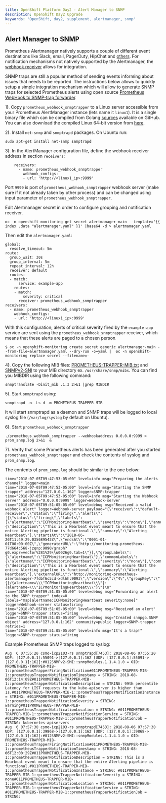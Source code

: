 ```yaml
---
title: OpenShift Platform Day2 - Alert Manager to SNMP
description: OpenShift Day2 Upgrade
keywords: 'OpenShift, day2, supplement, alertmanager, snmp'
---
```


## Alert Manager to SNMP


Prometheus Alertmanager natively supports a couple of different event destinations like Slack, email, PagerDuty, HipChat and [others](https://prometheus.io/docs/alerting/configuration/). For notification mechanisms not natively supported by the Alertmanager, the [webhook receiver](https://prometheus.io/docs/alerting/configuration/#webhook_config) allows for integration.

SNMP traps are still a popular method of sending events informing about issues that needs to be reported.
The instructions below allows to quickly setup a simple integration mechanism which will allow to generate SNMP traps for selected Prometheus alerts using open source [Prometheus WebHook to SNMP-trap forwarder](https://github.com/chrusty/prometheus_webhook_snmptrapper).

1). Copy `prometheus_webhook_snmptrapper` to a Linux server accessible from your Prometheus AlertManager instance (lets name it `linux1`). It is a single binary file which can be compiled from Golang [sources](https://github.com/chrusty/prometheus_webhook_snmptrapper) available on GitHub. You can also download the compiled Linux 64-bit version from [here](https://ibm.box.com/s/sn45d6n2mviwwi3iusmzpxa8fzd75l2p).

2). Install `net-snmp` and `snmptrapd` packages. On Ubuntu run:

```
sudo apt-get install net-snmp snmptrapd
```
3). In the AlertManager configuration file, define the webhook receiver address in section `receivers`:

```
    receivers:
      - name: prometheus_webhook_snmptrapper
        webhook_configs:
        - url: 'http://<linux1_ip>:9999'
```
Port `9999` is port of `prometheus_webhook_snmptrapper` webhook server (make sure if it not already taken by other process) and can be changed using input parameter of `prometheus_webhook_snmptrapper`. 

Edit Alertmanager secret in order to configure grouping and notification receiver.
```
oc -n openshift-monitoring get secret alertmanager-main --template='{{ index .data "alertmanager.yaml" }}' |base64 -d > alertmanager.yaml
```
Then edit the `alertmanager.yaml`:
```
global:
  resolve_timeout: 5m
route:
  group_wait: 30s
  group_interval: 5m
  repeat_interval: 12h
  receiver: default
  routes:
  - match:
      service: example-app
    routes:
    - match:
        severity: critical
      receiver: prometheus_webhook_snmptrapper
receivers:
  - name: prometheus_webhook_snmptrapper
    webhook_configs:
    - url: 'http://<linux1_ip>:9999'
```
With this configuration, alerts of critical severity fired by the `example-app` service are sent using the `prometheus_webhook_snmptrapper` receiver, which means that these alerts are paged to a chosen person.

```
$ oc -n openshift-monitoring create secret generic alertmanager-main --from-file=alertmanager.yaml --dry-run -o=yaml |  oc -n openshift-monitoring replace secret --filename=-
```


4). Copy the following MIB files: [PROMETHEUS-TRAPPER-MIB.txt](https://raw.githubusercontent.com/chrusty/prometheus_webhook_snmptrapper/master/PROMETHEUS-TRAPPER-MIB.txt) and [SNMPv2-SNI](https://raw.githubusercontent.com/hardaker/net-snmp/master/mibs/SNMPv2-SMI.txt) to your MIB directory ex. `/usr/share/snmp/mibs`. You can find you MIBDIR using the following command:

```
snmptranslate -Dinit_mib .1.3 2>&1 |grep MIBDIR
```

5). Start `snmptrapd` using:

```
snmptrapd -n -Ls d -m PROMETHEUS-TRAPPER-MIB
```

It will start snmptrapd as a daemon and SNMP traps will be logged to local syslog file (`/var/log/syslog` by default on Ubuntu).

6). Start `prometheus_webhook_snmptrapper`

```
./prometheus_webhook_snmptrapper --webhookaddress 0.0.0.0:9999 > prom_snmp.log 2>&1  &
```


7). Verify that some Prometheus alerts has been generated after you started `prometheus_webhook_snmptrapper` and check the contents of syslog and `prom_snmp.log`.

The contents of `prom_snmp.log` should be similar to the one below:

```
time="2018-07-05T09:47:53-05:00" level=info msg="Preparing the alerts channel" logger=main
time="2018-07-05T09:47:53-05:00" level=info msg="Starting the SNMP trapper" address="127.0.0.1:162" logger=SNMP-trapper
time="2018-07-05T09:47:53-05:00" level=info msg="Starting the Webhook server" address="0.0.0.0:9999" logger=Webhook-server
time="2018-07-05T09:51:05-05:00" level=debug msg="Received a valid webhook alert" logger=Webhook-server payload="{\"receiver\":\"default-receiver\",\"status\":\"firing\",\"alerts\":[{\"status\":\"firing\",\"labels\":{\"alertname\":\"ICPMonitoringHeartbeat\",\"severity\":\"none\"},\"annotations\":{\"description\":\"This is a Hearbeat event meant to ensure that the entire Alerting pipeline is functional.\",\"summary\":\"Alerting Heartbeat\"},\"startsAt\":\"2018-06-26T11:49:29.035689542Z\",\"endsAt\":\"0001-01-01T00:00:00Z\",\"generatorURL\":\"http://monitoring-prometheus-77d664c568-jzqnp:9090/graph?g0.expr=vector%281%29\\u0026g0.tab=1\"}],\"groupLabels\":{\"alertname\":\"ICPMonitoringHeartbeat\"},\"commonLabels\":{\"alertname\":\"ICPMonitoringHeartbeat\",\"severity\":\"none\"},\"commonAnnotations\":{\"description\":\"This is a Hearbeat event meant to ensure that the entire Alerting pipeline is functional.\",\"summary\":\"Alerting Heartbeat\"},\"externalURL\":\"http://monitoring-prometheus-alertmanager-7fdbf6c5cd-xdlhh:9093\",\"version\":\"4\",\"groupKey\":\"{}/{alertname=\\\"ICPMonitoringHeartbeat\\\"}:{alertname=\\\"ICPMonitoringHeartbeat\\\"}\"}\n"
time="2018-07-05T09:51:05-05:00" level=debug msg="Forwarding an alert to the SNMP trapper" index=0 labels="map[alertname:ICPMonitoringHeartbeat severity:none]" logger=Webhook-server status=firing
time="2018-07-05T09:51:05-05:00" level=debug msg="Received an alert" logger=SNMP-trapper status=firing
time="2018-07-05T09:51:05-05:00" level=debug msg="Created snmpgo.SNMP object" address="127.0.0.1:162" community=public logger=SNMP-trapper retries=1
time="2018-07-05T09:51:05-05:00" level=info msg="It's a trap!" logger=SNMP-trapper status=firing
```

Example Prometheus SNMP traps logged to syslog:

```
Aug  6 07:55:20 csmo-icp2103-rs snmptrapd[7453]: 2018-08-06 07:55:20 UDP: [127.0.0.1]:55091->[127.0.0.1]:162 [UDP: [127.0.0.1]:55091->[127.0.0.1]:162]:#012SNMPv2-SMI::snmpModules.1.1.4.1.0 = OID: PROMETHEUS-TRAPPER-MIB-1::prometheusTrapperFiringNotification#011PROMETHEUS-TRAPPER-MIB-1::prometheusTrapperNotificationTimestamp = STRING: 2018-08-06T12:14:09Z#011PROMETHEUS-TRAPPER-MIB-1::prometheusTrapperNotificationDescription = STRING: 99th percentile Latency for LIST requests to the kube-apiserver is higher than 1s.#011PROMETHEUS-TRAPPER-MIB-1::prometheusTrapperNotificationInstance = STRING: #011PROMETHEUS-TRAPPER-MIB-1::prometheusTrapperNotificationSeverity = STRING: warning#011PROMETHEUS-TRAPPER-MIB-1::prometheusTrapperNotificationLocation = STRING: #011PROMETHEUS-TRAPPER-MIB-1::prometheusTrapperNotificationService = STRING: #011PROMETHEUS-TRAPPER-MIB-1::prometheusTrapperNotificationJob = STRING: kubernetes-apiservers
Aug  6 07:57:30 csmo-icp2103-rs snmptrapd[7453]: 2018-08-06 07:57:30 UDP: [127.0.0.1]:39868->[127.0.0.1]:162 [UDP: [127.0.0.1]:39868->[127.0.0.1]:162]:#012SNMPv2-SMI::snmpModules.1.1.4.1.0 = OID: PROMETHEUS-TRAPPER-MIB-1::prometheusTrapperFiringNotification#011PROMETHEUS-TRAPPER-MIB-1::prometheusTrapperNotificationTimestamp = STRING: 2018-08-06T12:00:29Z#011PROMETHEUS-TRAPPER-MIB-1::prometheusTrapperNotificationDescription = STRING: This is a Hearbeat event meant to ensure that the entire Alerting pipeline is functional.#011PROMETHEUS-TRAPPER-MIB-1::prometheusTrapperNotificationInstance = STRING: #011PROMETHEUS-TRAPPER-MIB-1::prometheusTrapperNotificationSeverity = STRING: none#011PROMETHEUS-TRAPPER-MIB-1::prometheusTrapperNotificationLocation = STRING: #011PROMETHEUS-TRAPPER-MIB-1::prometheusTrapperNotificationService = STRING: #011PROMETHEUS-TRAPPER-MIB-1::prometheusTrapperNotificationJob = STRING:
```